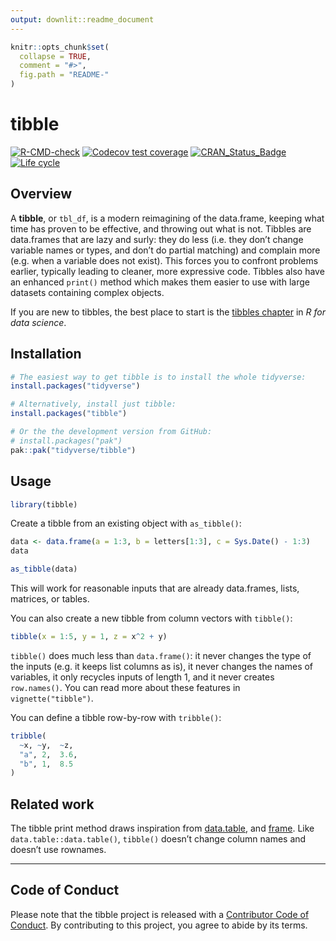 ```yaml
---
output: downlit::readme_document
---
```


<!-- README.md is generated from README.Rmd. Please edit that file -->

```r
knitr::opts_chunk$set(
  collapse = TRUE,
  comment = "#>",
  fig.path = "README-"
)
```

# tibble <img src="man/figures/logo.png" align="right" alt="" />

<!-- badges: start -->
[![R-CMD-check](https://github.com/tidyverse/tibble/workflows/rcc/badge.svg)](https://github.com/tidyverse/tibble/actions)
[![Codecov test coverage](https://codecov.io/gh/tidyverse/tibble/branch/main/graph/badge.svg)](https://app.codecov.io/gh/tidyverse/tibble?branch=main)
[![CRAN_Status_Badge](https://www.r-pkg.org/badges/version/tibble)](https://cran.r-project.org/package=tibble)
[![Life cycle](https://img.shields.io/badge/lifecycle-stable-brightgreen.svg)](https://lifecycle.r-lib.org/articles/stages.html)
<!-- badges: end -->

## Overview

A __tibble__, or `tbl_df`, is a modern reimagining of the data.frame, keeping what time has proven to be effective, and throwing out what is not. Tibbles are data.frames that are lazy and surly: they do less (i.e. they don't change variable names or types, and don't do partial matching) and complain more (e.g. when a variable does not exist). This forces you to confront problems earlier, typically leading to cleaner, more expressive code. Tibbles also have an enhanced `print()` method which makes them easier to use with large datasets containing complex objects.

If you are new to tibbles, the best place to start is the [tibbles chapter](https://r4ds.had.co.nz/tibbles.html) in *R for data science*.

## Installation

```r
# The easiest way to get tibble is to install the whole tidyverse:
install.packages("tidyverse")

# Alternatively, install just tibble:
install.packages("tibble")

# Or the the development version from GitHub:
# install.packages("pak")
pak::pak("tidyverse/tibble")
```

## Usage

```r
library(tibble)
```

Create a tibble from an existing object with `as_tibble()`:

```r
data <- data.frame(a = 1:3, b = letters[1:3], c = Sys.Date() - 1:3)
data

as_tibble(data)
```

This will work for reasonable inputs that are already data.frames, lists, matrices, or tables.

You can also create a new tibble from column vectors with `tibble()`:

```r
tibble(x = 1:5, y = 1, z = x^2 + y)
```

`tibble()` does much less than `data.frame()`: it never changes the type of the inputs (e.g. it keeps list columns as is), it never changes the names of variables, it only recycles inputs of length 1, and it never creates `row.names()`. You can read more about these features in `vignette("tibble")`.

You can define a tibble row-by-row with `tribble()`:

```r
tribble(
  ~x, ~y,  ~z,
  "a", 2,  3.6,
  "b", 1,  8.5
)
```

## Related work

The tibble print method draws inspiration from [data.table](https://rdatatable.gitlab.io/data.table), and [frame](https://github.com/patperry/r-frame). Like `data.table::data.table()`, `tibble()` doesn't change column names and doesn't use rownames.

---
## Code of Conduct

Please note that the tibble project is released with a [Contributor Code of Conduct](https://tibble.tidyverse.org/CODE_OF_CONDUCT.html). By contributing to this project, you agree to abide by its terms.
